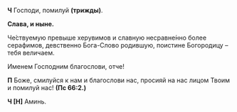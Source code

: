 **Ч** Господи, помилуй **(трижды)**.

**Слава, и ныне.**

Че́ствуемую превыше херувимов и славную несравне́нно более серафимов, девственно Бога-Слово родившую, поистине Богородицу – тебя величаем.

Именем Господним благослови, отче!

**П** Боже, смилуйся к нам и благослови нас, просияй на нас лицом Твоим и помилуй нас! **(Пс 66:2.)**

**Ч [Н]** Аминь.
